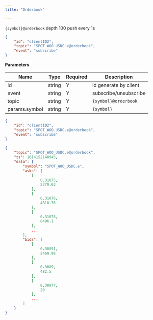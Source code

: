 ```yaml
---
title: "Orderbook"

---
```


`{symbol}@orderbook` depth 100 push every 1s

```json
{
    "id": "clientID2",
    "topic": "SPOT_WOO_USDC.e@orderbook",
    "event": "subscribe"
}
```


**Parameters**

| Name          | Type   | Required | Description           |
|---------------|--------|----------|-----------------------|
| id            | string | Y        | id generate by client |
| event         | string | Y        | subscribe/unsubscribe |
| topic         | string | Y        | `{symbol}@orderbook`    |
| params.symbol | string | Y        | `{symbol}`              |


<RequestExample>

```json Response
{
    "id": "clientID2",
    "topic": "SPOT_WOO_USDC.e@orderbook",
    "event": "subscribe"
}
```

</RequestExample>



<ResponseExample>

```json Subscribed Message
{
    "topic": "SPOT_WOO_USDC.e@orderbook",
    "ts": 1614152140945,
    "data": {
        "symbol": "SPOT_WOO_USDC.e",
        "asks": [
            [
                0.31075,
                2379.63
            ],
            [
                0.31076,
                4818.76
            ],
            [
                0.31078,
                8496.1
            ],
            ...
        ],
        "bids": [
            [
                0.30891,
                2469.98
            ],
            [
                0.3089,
                482.5
            ],
            [
                0.30877,
                20
            ],
            ...
        ]
    }
}
```

</ResponseExample>